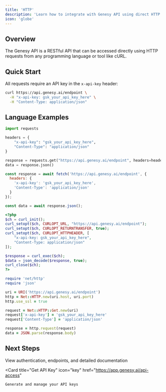 ```yaml
---
title: 'HTTP'
description: 'Learn how to integrate with Genesy API using direct HTTP requests'
icon: 'globe'
---
```


## Overview

The Genesy API is a RESTful API that can be accessed directly using HTTP requests from any programming language or tool like cURL.

## Quick Start

All requests require an API key in the `x-api-key` header:

```bash
curl https://api.genesy.ai/endpoint \
  -H "x-api-key: gsk_your_api_key_here" \
  -H "Content-Type: application/json"
```

## Language Examples

<CodeGroup>

```python Python
import requests

headers = {
    "x-api-key": "gsk_your_api_key_here",
    "Content-Type": "application/json"
}

response = requests.get("https://api.genesy.ai/endpoint", headers=headers)
data = response.json()
```

```javascript JavaScript
const response = await fetch('https://api.genesy.ai/endpoint', {
  headers: {
    'x-api-key': 'gsk_your_api_key_here',
    'Content-Type': 'application/json'
  }
});

const data = await response.json();
```

```php PHP
<?php
$ch = curl_init();
curl_setopt($ch, CURLOPT_URL, "https://api.genesy.ai/endpoint");
curl_setopt($ch, CURLOPT_RETURNTRANSFER, true);
curl_setopt($ch, CURLOPT_HTTPHEADER, [
    "x-api-key: gsk_your_api_key_here",
    "Content-Type: application/json"
]);

$response = curl_exec($ch);
$data = json_decode($response, true);
curl_close($ch);
?>
```

```ruby Ruby
require 'net/http'
require 'json'

uri = URI('https://api.genesy.ai/endpoint')
http = Net::HTTP.new(uri.host, uri.port)
http.use_ssl = true

request = Net::HTTP::Get.new(uri)
request['x-api-key'] = 'gsk_your_api_key_here'
request['Content-Type'] = 'application/json'

response = http.request(request)
data = JSON.parse(response.body)
```

</CodeGroup>

## Next Steps

<CardGroup cols={2}>
  <Card
    title="API Reference"
    icon="book"
    href="/api-reference/introduction"
  >
    View authentication, endpoints, and detailed documentation
  </Card>
  
  <Card
    title="Get API Key"
    icon="key"
    href="https://app.genesy.ai/api-access"
  >
    Generate and manage your API keys
  </Card>
</CardGroup>
